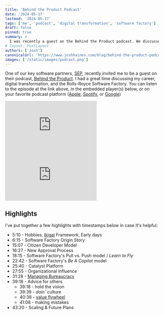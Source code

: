 ```yaml
---
title: 'Behind the Product Podcast'
date: '2024-05-17'
lastmod: '2024-05-17'
tags: ['me', 'podcast', 'digital transformation', 'software factory']
draft: false
pinned: true
summary: >
  I was recently a guest on the Behind the Product podcast. We discussed my career, digital transformation, and the Rolls-Royce Software Factory.
# layout: PostLayout
authors: ['Josh']
canonicalUrl: 'https://www.joshhaines.com/blog/behind-the-product-podcast'
images: ['/static/images/podcast.png']
---
```


One of our key software partners, [SEP](https://www.sep.com/), recently invited me to be a guest on their podcast, [Behind the Product](https://sep.com/podcast/josh-haines-digital/). I had a great time discussing my career, digital transformation, and the Rolls-Royce Software Factory. You can listen to the episode at the link above, in the embedded player(s) below, or on your favorite podcast platform ([Apple](https://podcasts.apple.com/us/podcast/josh-haines-finding-success-with-digital-transformation/id1523096153?i=1000641411288), [Spotify](https://open.spotify.com/episode/0obXrEAwmG1V78g7XL0rmx), or [Google](https://podcasts.google.com/feed/aHR0cHM6Ly9mZWVkcy5jYXN0ZWQudXMvNjIvQmVoaW5kLVRoZS1Qcm9kdWN0LWE2ZjE4Zjk2L2ZlZWQ/episode/ZGQ1MzFhYzktZDI1NS00ZTYzLWE4NWMtODliNDM0NjQ5ZmU1?sa=X&ved=0CAUQkfYCahcKEwjYuLuOptiDAxUAAAAAHQAAAAAQBA&hl=en))

<div className="my-24 flex flex-col items-center gap-y-12">
  <iframe
    allow="autoplay *; encrypted-media *; fullscreen *; clipboard-write"
    frameborder="0"
    height="175"
    style={{
      width: '100%',
      maxWidth: '660px',
      overflow: 'hidden',
      borderRadius: '10px',
      borderColor: '#B2B2B2',
      borderStyle: 'solid',
      borderWidth: '1px',
    }}
    sandbox="allow-forms allow-popups allow-same-origin allow-scripts allow-storage-access-by-user-activation allow-top-navigation-by-user-activation"
    src="https://embed.podcasts.apple.com/us/podcast/josh-haines-finding-success-with-digital-transformation/id1523096153?i=1000641411288"
  ></iframe>
  <iframe
    allow="autoplay; clipboard-write; encrypted-media; fullscreen; picture-in-picture"
    frameBorder="0"
    height="152"
    style={{ borderRadius: '12px', width: '100%', maxWidth: '660px' }}
    src="https://open.spotify.com/embed/episode/0obXrEAwmG1V78g7XL0rmx?utm_source=generator"
    allowfullscreen=""
    loading="lazy"
  ></iframe>
</div>

## Highlights

I've put together a few highlights with timestamps below in case it's helpful:

- 5:10 - Hobbies, [Ikigai](https://www.shiatsusociety.org/finding-business-purpose-and-fulfillment-applying-the-ikigai-framework) Framework, Early days
- 6:15 - Software Factory Origin Story
- 15:07 - Citizen Developer Model
- 16:27 - New Approval Process
- 18:15 - Software Factory's Pull vs. Push model / _Learn to Fly_
- 22:42 - Software Factory's _Be A Copilot_ model
- 25:40 - Catalyst Platform
- 27:55 - Organizational Influence
- 31:28 - [Managing Bureaucracy](/blog/book-shelf/delicate-art-of-bureaucracy)
- 39:18 - Advice for others
  - 39:18 - hold the vision
  - 39:39 - _doin`_ culture
  - 40:38 - [value flywheel](/blog/book-shelf/value-flywheel-effect)
  - 41:08 - making mistakes
- 43:20 - Scaling & Future Plans
